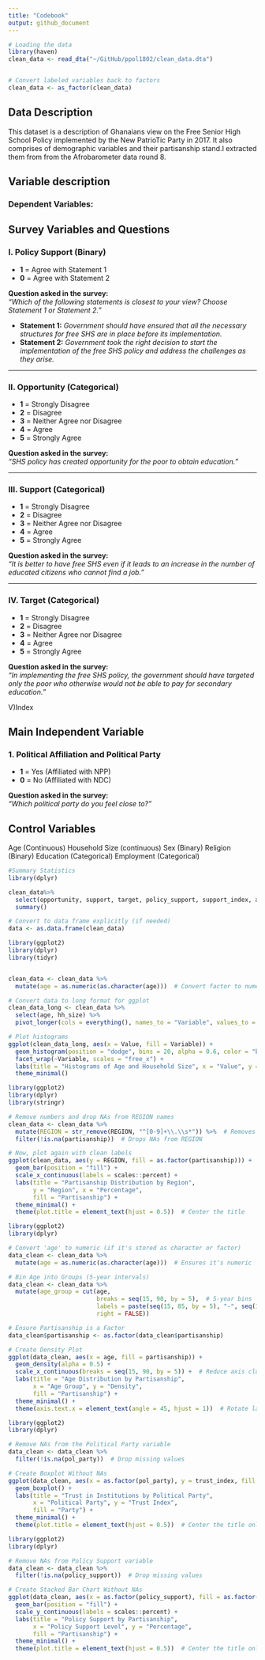 ```yaml
---
title: "Codebook"
output: github_document
---
```


```r
# Loading the data
library(haven)
clean_data <- read_dta("~/GitHub/ppol1802/clean_data.dta")


# Convert labeled variables back to factors
clean_data <- as_factor(clean_data)

```

## Data Description
This dataset is a description of Ghanaians view on the Free Senior High School Policy implemented by the New PatrioTic Party in 2017. It also comprises of demographic variables and their partisanship stand.I extracted them from from the Afrobarometer data round 8.


## Variable description

### Dependent Variables: 
## Survey Variables and Questions

### I. Policy Support (Binary)
- **1** = Agree with Statement 1  
- **0** = Agree with Statement 2  

**Question asked in the survey:**  
*"Which of the following statements is closest to your view? Choose Statement 1 or Statement 2."*

- **Statement 1:** *Government should have ensured that all the necessary structures for free SHS are in place before its implementation.*  
- **Statement 2:** *Government took the right decision to start the implementation of the free SHS policy and address the challenges as they arise.*  

---

### II. Opportunity (Categorical)
- **1** = Strongly Disagree  
- **2** = Disagree  
- **3** = Neither Agree nor Disagree  
- **4** = Agree  
- **5** = Strongly Agree  

**Question asked in the survey:**  
*"SHS policy has created opportunity for the poor to obtain education."*

---

### III. Support (Categorical)
- **1** = Strongly Disagree  
- **2** = Disagree  
- **3** = Neither Agree nor Disagree  
- **4** = Agree  
- **5** = Strongly Agree  

**Question asked in the survey:**  
*"It is better to have free SHS even if it leads to an increase in the number of educated citizens who cannot find a job."*

---

### IV. Target (Categorical)
- **1** = Strongly Disagree  
- **2** = Disagree  
- **3** = Neither Agree nor Disagree  
- **4** = Agree  
- **5** = Strongly Agree  

**Question asked in the survey:**  
*"In implementing the free SHS policy, the government should have targeted only the poor who otherwise would not be able to pay for secondary education."*

V)Index 

## Main Independent Variable

### 1. Political Affiliation and Political Party
- **1** = Yes (Affiliated with NPP)  
- **0** = No (Affiliated with NDC)  

**Question asked in the survey:**  
*"Which political party do you feel close to?"*


## Control Variables

Age (Continuous)
Household Size (continuous)
Sex (Binary)
Religion (Binary)
Education (Categorical)
Employment (Categorical)


```r
#Summary Statistics
library(dplyr)

clean_data%>% 
  select(opportunity, support, target, policy_support, support_index, age, hh_size, sex, religion, education, employment, urban, present_cond, asset, trust_index, corruption) %>% 
  summary()
```


```r
# Convert to data frame explicitly (if needed)
data <- as.data.frame(clean_data)
```


```r
library(ggplot2)
library(dplyr)
library(tidyr)


clean_data <- clean_data %>%
  mutate(age = as.numeric(as.character(age)))  # Convert factor to numeric

# Convert data to long format for ggplot
clean_data_long <- clean_data %>%
  select(age, hh_size) %>%
  pivot_longer(cols = everything(), names_to = "Variable", values_to = "Value")

# Plot histograms
ggplot(clean_data_long, aes(x = Value, fill = Variable)) +
  geom_histogram(position = "dodge", bins = 20, alpha = 0.6, color = "black") +
  facet_wrap(~Variable, scales = "free_x") +
  labs(title = "Histograms of Age and Household Size", x = "Value", y = "Frequency") +
  theme_minimal()
```



```r
library(ggplot2)
library(dplyr)
library(stringr)

# Remove numbers and drop NAs from REGION names
clean_data <- clean_data %>%
  mutate(REGION = str_remove(REGION, "^[0-9]+\\.\\s*")) %>%  # Removes leading numbers & dots
  filter(!is.na(partisanship))  # Drops NAs from REGION

# Now, plot again with clean labels
ggplot(clean_data, aes(y = REGION, fill = as.factor(partisanship))) +
  geom_bar(position = "fill") +
  scale_x_continuous(labels = scales::percent) +
  labs(title = "Partisanship Distribution by Region",
       y = "Region", x = "Percentage",
       fill = "Partisanship") +
  theme_minimal() +
  theme(plot.title = element_text(hjust = 0.5))  # Center the title

```


```r
library(ggplot2)
library(dplyr)

# Convert 'age' to numeric (if it's stored as character or factor)
data_clean <- clean_data %>%
  mutate(age = as.numeric(as.character(age)))  # Ensures it's numeric

# Bin Age into Groups (5-year intervals)
data_clean <- clean_data %>%
  mutate(age_group = cut(age, 
                         breaks = seq(15, 90, by = 5),  # 5-year bins
                         labels = paste(seq(15, 85, by = 5), "-", seq(19, 89, by = 5)),
                         right = FALSE))

# Ensure Partisanship is a Factor
data_clean$partisanship <- as.factor(data_clean$partisanship)

# Create Density Plot
ggplot(data_clean, aes(x = age, fill = partisanship)) +
  geom_density(alpha = 0.5) +
  scale_x_continuous(breaks = seq(15, 90, by = 5)) +  # Reduce axis clutter
  labs(title = "Age Distribution by Partisanship",
       x = "Age Group", y = "Density",
       fill = "Partisanship") +
  theme_minimal() +
  theme(axis.text.x = element_text(angle = 45, hjust = 1))  # Rotate labels

```


```r
library(ggplot2)
library(dplyr)

# Remove NAs from the Political Party variable
data_clean <- data_clean %>%
  filter(!is.na(pol_party))  # Drop missing values

# Create Boxplot Without NAs
ggplot(data_clean, aes(x = as.factor(pol_party), y = trust_index, fill = as.factor(pol_party))) +
  geom_boxplot() +
  labs(title = "Trust in Institutions by Political Party",
       x = "Political Party", y = "Trust Index",
       fill = "Party") +
  theme_minimal() +
  theme(plot.title = element_text(hjust = 0.5))  # Center the title only


```

```r

library(ggplot2)
library(dplyr)

# Remove NAs from Policy Support variable
data_clean <- data_clean %>%
  filter(!is.na(policy_support))  # Drop missing values

# Create Stacked Bar Chart Without NAs
ggplot(data_clean, aes(x = as.factor(policy_support), fill = as.factor(partisanship))) +
  geom_bar(position = "fill") +
  scale_y_continuous(labels = scales::percent) +
  labs(title = "Policy Support by Partisanship",
       x = "Policy Support Level", y = "Percentage",
       fill = "Partisanship") +
  theme_minimal() +
  theme(plot.title = element_text(hjust = 0.5))  # Center the title only


```

